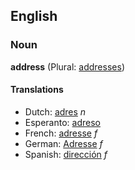 == English ==
=== Noun ===
'''address''' (Plural: [[addresses]])

====Translations====
*Dutch: [[adres]] ''n''
*Esperanto: [[adreso]]
*French: [[adresse]] ''f''
*German: [[Adresse]] ''f''
*Spanish: [[dirección]] ''f''